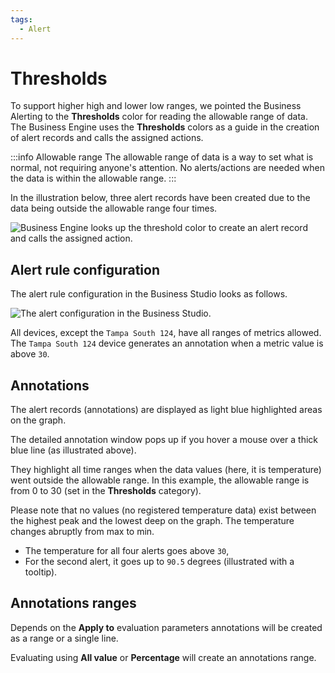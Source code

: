 ```yaml
---
tags:
  - Alert
---
```



# Thresholds

To support higher high and lower low ranges, we pointed the Business Alerting to the **Thresholds** color for reading the allowable range of data. The Business Engine uses the **Thresholds** colors as a guide in the creation of alert records and calls the assigned actions.

:::info Allowable range
The allowable range of data is a way to set what is normal, not requiring anyone's attention. No alerts/actions are needed when the data is within the allowable range.
:::

In the illustration below, three alert records have been created due to the data being outside the allowable range four times.

<Image
  title="Business Engine looks up the threshold color to create an alert record and calls the assigned action."
  src="/img/docs/business-alerting/thresh-color.png"
/>

## Alert rule configuration

The alert rule configuration in the Business Studio looks as follows.

<Image
  title="The alert configuration in the Business Studio."
  src="/img/docs/business-alerting/thresh-conf.png"
/>

All devices, except the `Tampa South 124`, have all ranges of metrics allowed. The `Tampa South 124` device generates an annotation when a metric value is above `30`.

## Annotations

The alert records (annotations) are displayed as light blue highlighted areas on the graph.

The detailed annotation window pops up if you hover a mouse over a thick blue line (as illustrated above).

They highlight all time ranges when the data values (here, it is temperature) went outside the allowable range. In this example, the allowable range is from 0 to 30 (set in the **Thresholds** category).

Please note that no values (no registered temperature data) exist between the highest peak and the lowest deep on the graph. The temperature changes abruptly from max to min.

- The temperature for all four alerts goes above `30`,
- For the second alert, it goes up to `90.5` degrees (illustrated with a tooltip).

## Annotations ranges

Depends on the **Apply to** evaluation parameters annotations will be created as a range or a single line.

Evaluating using **All value** or **Percentage** will create an annotations range.
